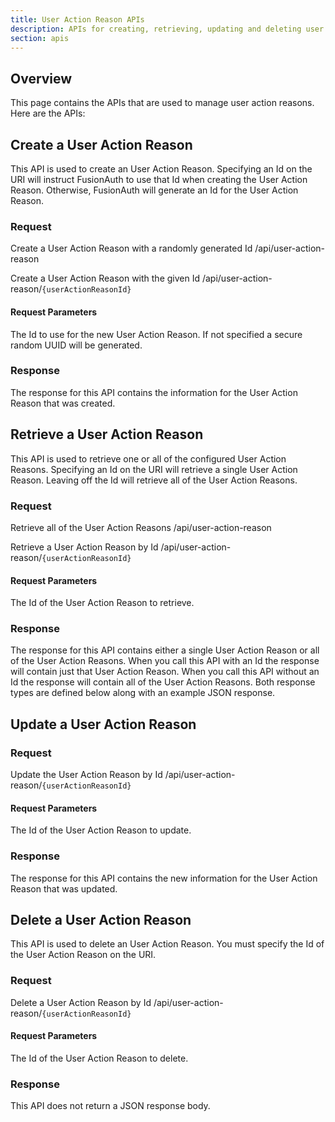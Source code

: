```yaml
---
title: User Action Reason APIs
description: APIs for creating, retrieving, updating and deleting user action reasons
section: apis
---
```


## Overview

This page contains the APIs that are used to manage user action reasons. Here are the APIs:


## Create a User Action Reason

This API is used to create an User Action Reason. Specifying an Id on the URI will instruct FusionAuth to use that Id when creating the User Action Reason. Otherwise, FusionAuth will generate an Id for the User Action Reason.

### Request

<APIAuthentication icon="lock">Create a User Action Reason with a randomly generated Id</APIAuthentication>
<APIURI method="POST">/api/user-action-reason</APIURI>

<APIAuthentication icon="lock">Create a User Action Reason with the given Id</APIAuthentication>
<APIURI method="POST">/api/user-action-reason/`{userActionReasonId}`</APIURI>

#### Request Parameters

<APIBlock>
  <APIField name="userActionReasonId" type="UUID" optional defaults="secure random UUID">
    The Id to use for the new User Action Reason. If not specified a secure random UUID will be generated.
  </APIField>
</APIBlock>

<UserActionReasonRequestBody />

### Response

The response for this API contains the information for the User Action Reason that was created.

<StandardPostResponseCodes />

<UserActionReasonResponseBody />


## Retrieve a User Action Reason

This API is used to retrieve one or all of the configured User Action Reasons. Specifying an Id on the URI will retrieve a single User Action Reason. Leaving off the Id will retrieve all of the User Action Reasons.

### Request

<APIAuthentication icon="lock">Retrieve all of the User Action Reasons</APIAuthentication>
<APIURI method="GET">/api/user-action-reason</APIURI>

<APIAuthentication icon="lock">Retrieve a User Action Reason by Id</APIAuthentication>
<APIURI method="GET">/api/user-action-reason/`{userActionReasonId}`</APIURI>

#### Request Parameters

<APIBlock>
  <APIField name="userActionReasonId" type="UUID" optional>
    The Id of the User Action Reason to retrieve.
  </APIField>
</APIBlock>

### Response

The response for this API contains either a single User Action Reason or all of the User Action Reasons. When you call this API with an Id the response will contain just that User Action Reason. When you call this API without an Id the response will contain all of the User Action Reasons. Both response types are defined below along with an example JSON response.

<StandardGetResponseCodes />

<UserActionReasonResponseBody />

<UserActionReasonsResponseBody />


## Update a User Action Reason

<GenericUpdateExplanationFragment capitalized_object_name="User Action Reason" />

### Request

<APIAuthentication icon="lock">Update the User Action Reason by Id</APIAuthentication>
<APIURI method="PUT">/api/user-action-reason/`{userActionReasonId}`</APIURI>

<PatchSupport api_endpoint="/api/user-action-reason/`{userActionReasonId}`" />

#### Request Parameters

<APIBlock>
  <APIField name="userActionReasonId" type="UUID" required>
    The Id of the User Action Reason to update.
  </APIField>
</APIBlock>

<UserActionReasonRequestBody />

### Response

The response for this API contains the new information for the User Action Reason that was updated.

<StandardPutResponseCodes />

<UserActionReasonResponseBody />


## Delete a User Action Reason

This API is used to delete an User Action Reason. You must specify the Id of the User Action Reason on the URI.

### Request

<APIAuthentication icon="lock">Delete a User Action Reason by Id</APIAuthentication>
<APIURI method="DELETE">/api/user-action-reason/`{userActionReasonId}`</APIURI>

#### Request Parameters

<APIBlock>
  <APIField name="userActionReasonId" type="UUID" required>
    The Id of the User Action Reason to delete.
  </APIField>
</APIBlock>

### Response

This API does not return a JSON response body.

<StandardDeleteResponseCodes />

